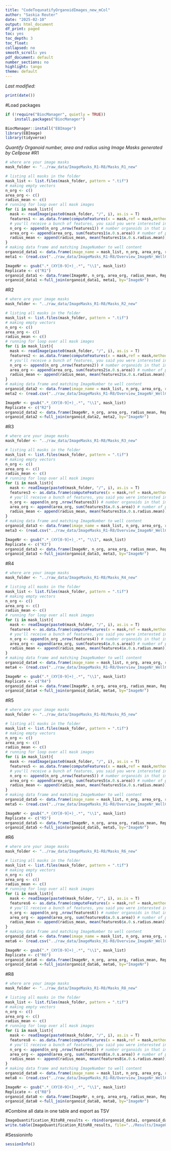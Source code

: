 ```yaml
---
title: "CodeToqunatifyOrganoidImages_new_mCol"
author: "Saskia Reuter"
date: "2025-02-10"
output: html_document
df_print: paged
toc: yes
toc_depth: 3
toc_float:
collapsed: no
smooth_scroll: yes
pdf_document: default
number_sections: no
highlight: tango
theme: default
---
```


*Last modified:*
```r
print(date())
```

#Load packages
```r
if (!require("BiocManager", quietly = TRUE))
    install.packages("BiocManager")

BiocManager::install("EBImage")
library(EBImage)
library(tidyverse)
```

*Quantify Organoid number, area and radius using Image Masks generated by Cellpose*
#R1
```r
# where are your image masks
mask_folder <- "../raw_data/ImageMasks_R1-R8/Masks_R1_new"

# listing all masks in the folder
mask_list <- list.files(mask_folder, pattern = ".tif")
# making empty vectors
n_org <- c()
area_org <- c()
radius_mean <- c()
# running for loop over all mask images
for (i in mask_list){
  mask <- readImage(paste0(mask_folder, "/", i), as.is = T)
  features1 <- as.data.frame(computeFeatures(x = mask,ref = mask,methods.ref = c("computeFeatures.shape")))
  # you'll receive a bunch of features, you said you were interested in number of organoids and organoid area
  n_org <- append(n_org ,nrow(features1)) # number organoids in that image
  area_org <- append(area_org, sum(features1$x.0.s.area)) # number of pixels covered by organoid in that image
  radius_mean <- append(radius_mean, mean(features1$x.0.s.radius.mean))
}
# making data frame and matching ImageNumber to well content
organoid_data1 <- data.frame(image_name = mask_list, n_org, area_org, radius_mean)
meta1 <- (read.csv("../raw_data/ImageMasks_R1-R8/Overview_ImageNr_WellContent_R1,R3,R5.csv", header = TRUE, sep=";"))

ImageNr <- gsub(".*_(XY[0-9]+)_.*", "\\1", mask_list)
Replicate <- c("R1")
organoid_data1 <- data.frame(ImageNr, n_org, area_org, radius_mean, Replicate)
organoid_data1 <-full_join(organoid_data1, meta1, by="ImageNr")
```

#R2
```r
# where are your image masks
mask_folder <- "../raw_data/ImageMasks_R1-R8/Masks_R2_new"

# listing all masks in the folder
mask_list <- list.files(mask_folder, pattern = ".tif")
# making empty vectors
n_org <- c()
area_org <- c()
radius_mean <- c()
# running for loop over all mask images
for (i in mask_list){
  mask <- readImage(paste0(mask_folder, "/", i), as.is = T)
  features2 <- as.data.frame(computeFeatures(x = mask,ref = mask,methods.ref = c("computeFeatures.shape")))
  # you'll receive a bunch of features, you said you were interested in number of organoids and organoid area
  n_org <- append(n_org ,nrow(features2)) # number organoids in that image
  area_org <- append(area_org, sum(features2$x.0.s.area)) # number of pixels covered by organoid in that image
  radius_mean <- append(radius_mean, mean(features2$x.0.s.radius.mean))
}
# making data frame and matching ImageNumber to well content
organoid_data2 <- data.frame(image_name = mask_list, n_org, area_org, radius_mean)
meta2 <- (read.csv("../raw_data/ImageMasks_R1-R8/Overview_ImageNr_WellContent_R2,R4,R6.csv", header = TRUE, sep=";"))

ImageNr <- gsub(".*_(XY[0-9]+)_.*", "\\1", mask_list)
Replicate <- c("R2")
organoid_data2 <- data.frame(ImageNr, n_org, area_org, radius_mean, Replicate)
organoid_data2 <-full_join(organoid_data2, meta2, by="ImageNr")
```

#R3
```r
# where are your image masks
mask_folder <- "../raw_data/ImageMasks_R1-R8/Masks_R3_new"

# listing all masks in the folder
mask_list <- list.files(mask_folder, pattern = ".tif")
# making empty vectors
n_org <- c()
area_org <- c()
radius_mean <- c()
# running for loop over all mask images
for (i in mask_list){
  mask <- readImage(paste0(mask_folder, "/", i), as.is = T)
  features3 <- as.data.frame(computeFeatures(x = mask,ref = mask,methods.ref = c("computeFeatures.shape")))
  # you'll receive a bunch of features, you said you were interested in number of organoids and organoid area
  n_org <- append(n_org ,nrow(features3)) # number organoids in that image
  area_org <- append(area_org, sum(features3$x.0.s.area)) # number of pixels covered by organoid in that image
  radius_mean <- append(radius_mean, mean(features3$x.0.s.radius.mean))
}
# making data frame and matching ImageNumber to well content
organoid_data3 <- data.frame(image_name = mask_list, n_org, area_org, radius_mean)
meta3 <- (read.csv("../raw_data/ImageMasks_R1-R8/Overview_ImageNr_WellContent_R1,R3,R5.csv", header = TRUE, sep=";"))

ImageNr <- gsub(".*_(XY[0-9]+)_.*", "\\1", mask_list)
Replicate <- c("R3")
organoid_data3 <- data.frame(ImageNr, n_org, area_org, radius_mean, Replicate)
organoid_data3 <-full_join(organoid_data3, meta3, by="ImageNr")
```

#R4
```r
# where are your image masks
mask_folder <- "../raw_data/ImageMasks_R1-R8/Masks_R4_new"

# listing all masks in the folder
mask_list <- list.files(mask_folder, pattern = ".tif")
# making empty vectors
n_org <- c()
area_org <- c()
radius_mean <- c()
# running for loop over all mask images
for (i in mask_list){
  mask <- readImage(paste0(mask_folder, "/", i), as.is = T)
  features4 <- as.data.frame(computeFeatures(x = mask,ref = mask,methods.ref = c("computeFeatures.shape")))
  # you'll receive a bunch of features, you said you were interested in number of organoids and organoid area
  n_org <- append(n_org ,nrow(features4)) # number organoids in that image
  area_org <- append(area_org, sum(features4$x.0.s.area)) # number of pixels covered by organoid in that image
  radius_mean <- append(radius_mean, mean(features4$x.0.s.radius.mean))
}
# making data frame and matching ImageNumber to well content
organoid_data4 <- data.frame(image_name = mask_list, n_org, area_org, radius_mean)
meta4 <- (read.csv("../raw_data/ImageMasks_R1-R8/Overview_ImageNr_WellContent_R2,R4,R6.csv", header = TRUE, sep=";"))

ImageNr <- gsub(".*_(XY[0-9]+)_.*", "\\1", mask_list)
Replicate <- c("R4")
organoid_data4 <- data.frame(ImageNr, n_org, area_org, radius_mean, Replicate)
organoid_data4 <-full_join(organoid_data4, meta4, by="ImageNr")
```

#R5
```r
# where are your image masks
mask_folder <- "../raw_data/ImageMasks_R1-R8/Masks_R5_new"

# listing all masks in the folder
mask_list <- list.files(mask_folder, pattern = ".tif")
# making empty vectors
n_org <- c()
area_org <- c()
radius_mean <- c()
# running for loop over all mask images
for (i in mask_list){
  mask <- readImage(paste0(mask_folder, "/", i), as.is = T)
  features5 <- as.data.frame(computeFeatures(x = mask,ref = mask,methods.ref = c("computeFeatures.shape")))
  # you'll receive a bunch of features, you said you were interested in number of organoids and organoid area
  n_org <- append(n_org ,nrow(features5)) # number organoids in that image
  area_org <- append(area_org, sum(features5$x.0.s.area)) # number of pixels covered by organoid in that image
  radius_mean <- append(radius_mean, mean(features5$x.0.s.radius.mean))
}
# making data frame and matching ImageNumber to well content
organoid_data5 <- data.frame(image_name = mask_list, n_org, area_org, radius_mean)
meta5 <- (read.csv("../raw_data/ImageMasks_R1-R8/Overview_ImageNr_WellContent_R1,R3,R5.csv", header = TRUE, sep=";"))

ImageNr <- gsub(".*_(XY[0-9]+)_.*", "\\1", mask_list)
Replicate <- c("R5")
organoid_data5 <- data.frame(ImageNr, n_org, area_org, radius_mean, Replicate)
organoid_data5 <-full_join(organoid_data5, meta5, by="ImageNr")
```

#R6
```r
# where are your image masks
mask_folder <- "../raw_data/ImageMasks_R1-R8/Masks_R6_new"

# listing all masks in the folder
mask_list <- list.files(mask_folder, pattern = ".tif")
# making empty vectors
n_org <- c()
area_org <- c()
radius_mean <- c()
# running for loop over all mask images
for (i in mask_list){
  mask <- readImage(paste0(mask_folder, "/", i), as.is = T)
  features6 <- as.data.frame(computeFeatures(x = mask,ref = mask,methods.ref = c("computeFeatures.shape")))
  # you'll receive a bunch of features, you said you were interested in number of organoids and organoid area
  n_org <- append(n_org ,nrow(features6)) # number organoids in that image
  area_org <- append(area_org, sum(features6$x.0.s.area)) # number of pixels covered by organoid in that image
  radius_mean <- append(radius_mean, mean(features6$x.0.s.radius.mean))
}
# making data frame and matching ImageNumber to well content
organoid_data6 <- data.frame(image_name = mask_list, n_org, area_org, radius_mean)
meta6 <- (read.csv("../raw_data/ImageMasks_R1-R8/Overview_ImageNr_WellContent_R2,R4,R6.csv", header = TRUE, sep=";"))

ImageNr <- gsub(".*_(XY[0-9]+)_.*", "\\1", mask_list)
Replicate <- c("R6")
organoid_data6 <- data.frame(ImageNr, n_org, area_org, radius_mean, Replicate)
organoid_data6 <-full_join(organoid_data6, meta6, by="ImageNr")
```

#R8
```r
# where are your image masks
mask_folder <- "../raw_data/ImageMasks_R1-R8/Masks_R8_new"

# listing all masks in the folder
mask_list <- list.files(mask_folder, pattern = ".tif")
# making empty vectors
n_org <- c()
area_org <- c()
radius_mean <- c()
# running for loop over all mask images
for (i in mask_list){
  mask <- readImage(paste0(mask_folder, "/", i), as.is = T)
  features8 <- as.data.frame(computeFeatures(x = mask,ref = mask,methods.ref = c("computeFeatures.shape")))
  # you'll receive a bunch of features, you said you were interested in number of organoids and organoid area
  n_org <- append(n_org ,nrow(features8)) # number organoids in that image
  area_org <- append(area_org, sum(features8$x.0.s.area)) # number of pixels covered by organoid in that image
  radius_mean <- append(radius_mean, mean(features8$x.0.s.radius.mean))
}
# making data frame and matching ImageNumber to well content
organoid_data8 <- data.frame(image_name = mask_list, n_org, area_org, radius_mean)
meta8 <- (read.csv("../raw_data/ImageMasks_R1-R8/Overview_ImageNr_WellContent_R8.csv", header = TRUE, sep=";"))

ImageNr <- gsub(".*_(XY[0-9]+)_.*", "\\1", mask_list)
Replicate <- c("R8")
organoid_data8 <- data.frame(ImageNr, n_org, area_org, radius_mean, Replicate)
organoid_data8 <-full_join(organoid_data8, meta8, by="ImageNr")
```


#Combine all data in one table and export as TSV
```r
ImageQuantification_R1toR8_results <- rbind(organoid_data1, organoid_data2, organoid_data3, organoid_data4, organoid_data5, organoid_data6, organoid_data8)
write.table(ImageQuantification_R1toR8_results, file="../Results/ImageQuantification_R1toR8_results.tsv")
```

#Sessioninfo
```r
sessionInfo()
```
